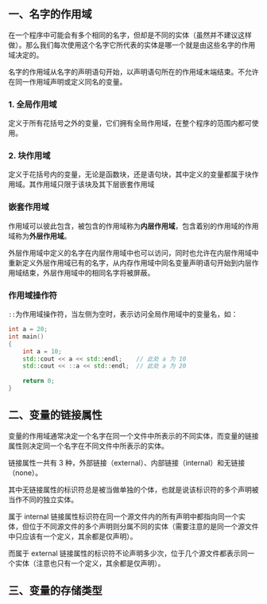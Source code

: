 ## 一、名字的作用域

在一个程序中可能会有多个相同的名字，但却是不同的实体（虽然并不建议这样做）。那么我们每次使用这个名字它所代表的实体是哪一个就是由这些名字的作用域决定的。

名字的作用域从名字的声明语句开始，以声明语句所在的作用域末端结束。不允许在同一作用域声明或定义同名的变量。

### 1. 全局作用域

定义于所有花括号之外的变量，它们拥有全局作用域，在整个程序的范围内都可使用。



### 2. 块作用域

定义于花括号内的变量，无论是函数块，还是语句块，其中定义的变量都属于块作用域。其作用域只限于该块及其下层嵌套作用域



### 嵌套作用域

作用域可以彼此包含，被包含的作用域称为**内层作用域**，包含着别的作用域的作用域称为**外层作用域**。

外层作用域中定义的名字在内层作用域中也可以访问，同时也允许在内层作用域中重新定义外层作用域已有的名字，从内存作用域中同名变量声明语句开始到内层作用域结束，外层作用域中的相同名字将被屏蔽。



### 作用域操作符

`::`为作用域操作符，当左侧为空时，表示访问全局作用域中的变量名，如：

```cpp
int a = 20;
int main()
{
    int a = 10;
    std::cout << a << std::endl;	// 此处 a 为 10
	std::cout << ::a << std::endl;	// 此处 a 为 20
    
    return 0;
}
```



## 二、变量的链接属性

变量的作用域通常决定一个名字在同一个文件中所表示的不同实体，而变量的链接属性则决定同一个名字在不同文件中所表示的实体。

链接属性一共有 3 种，外部链接（external）、内部链接（internal）和无链接（none）。

其中无链接属性的标识符总是被当做单独的个体，也就是说该标识符的多个声明被当作不同的独立实体。

属于 internal 链接属性标识符在同一个源文件内的所有声明中都指向同一个实体，但位于不同源文件的多个声明则分属不同的实体（需要注意的是同一个源文件中只应该有一个定义，其余都是仅声明）。

而属于 external 链接属性的标识符不论声明多少次，位于几个源文件都表示同一个实体（注意也只有一个定义，其余都是仅声明）。



## 三、变量的存储类型
